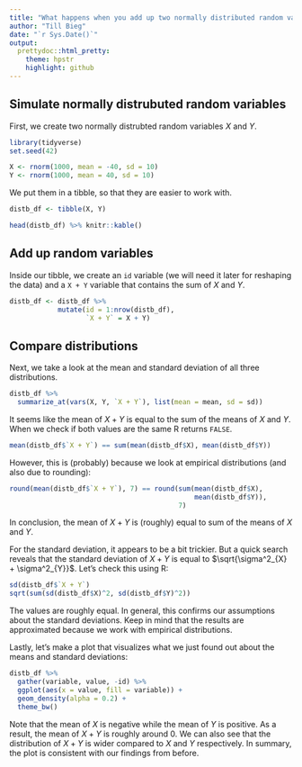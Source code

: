 ```yaml
---
title: "What happens when you add up two normally distributed random variables?"
author: "Till Bieg"
date: "`r Sys.Date()`"
output:
  prettydoc::html_pretty:
    theme: hpstr
    highlight: github
---
```


## Simulate normally distrubuted random variables
First, we create two normally distrubted random variables $X$ and $Y$.
```r
library(tidyverse)
set.seed(42)

X <- rnorm(1000, mean = -40, sd = 10)
Y <- rnorm(1000, mean = 40, sd = 10)
```

We put them in a tibble, so that they are easier to work with.
```r
distb_df <- tibble(X, Y)

head(distb_df) %>% knitr::kable()
```

## Add up random variables
Inside our tibble, we create an `id` variable (we will need it later for reshaping the data) and a `X + Y` variable that contains the sum of $X$ and $Y$.
```r
distb_df <- distb_df %>% 
            mutate(id = 1:nrow(distb_df),
                   `X + Y` = X + Y)
```

## Compare distributions
Next, we take a look at the mean and standard deviation of all three distributions.
```r
distb_df %>% 
  summarize_at(vars(X, Y, `X + Y`), list(mean = mean, sd = sd))
```

It seems like the mean of $X + Y$ is equal to the sum of the means of $X$ and $Y$. When we check if both values are the same R returns `FALSE`. 

```r
mean(distb_df$`X + Y`) == sum(mean(distb_df$X), mean(distb_df$Y))
```

However, this is (probably) because we look at empirical distributions (and also due to rounding):

```r
round(mean(distb_df$`X + Y`), 7) == round(sum(mean(distb_df$X),
                                              mean(distb_df$Y)),
                                          7)
```

In conclusion, the mean of $X + Y$ is (roughly) equal to sum of the means of $X$ and $Y$.

For the standard deviation, it appears to be a bit trickier. But a quick search reveals that the standard deviation of $X + Y$ is equal to $\sqrt{\sigma^2_{X} + \sigma^2_{Y}}$. Let's check this using R:
```r
sd(distb_df$`X + Y`)
sqrt(sum(sd(distb_df$X)^2, sd(distb_df$Y)^2))
```

The values are roughly equal. In general, this confirms our assumptions about the standard deviations. Keep in mind that the results are approximated because we work with empirical distributions.

Lastly, let's make a plot that visualizes what we just found out about the means and standard deviations:

```r
distb_df %>% 
  gather(variable, value, -id) %>% 
  ggplot(aes(x = value, fill = variable)) +
  geom_density(alpha = 0.2) +
  theme_bw()
```

Note that the mean of $X$ is negative while the mean of $Y$ is positive. As a result, the mean of $X + Y$ is roughly around 0. We can also see that the distribution of $X + Y$ is wider compared to $X$ and $Y$ respectively. In summary, the plot is consistent with our findings from before.